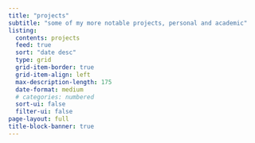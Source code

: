```yaml
---
title: "projects"
subtitle: "some of my more notable projects, personal and academic" 
listing:
  contents: projects
  feed: true
  sort: "date desc"
  type: grid
  grid-item-border: true
  grid-item-align: left
  max-description-length: 175
  date-format: medium
  # categories: numbered
  sort-ui: false
  filter-ui: false
page-layout: full
title-block-banner: true
---
```

